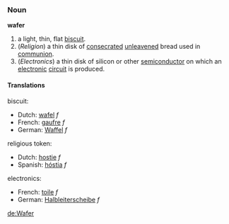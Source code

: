 ===Noun===
'''wafer'''

# a light, thin, flat [[biscuit]].
# (''Religion'') a thin disk of [[consecrate]]d [[unleavened]] bread used in [[communion]].
# (''Electronics'') a thin disk of silicon or other [[semiconductor]] on which an [[electronic]] [[circuit]] is produced.

====Translations====
biscuit:
*Dutch: [[wafel]] ''f''
*French: [[gaufre]] ''f''
*German: [[Waffel]] ''f''

religious token:

*Dutch: [[hostie]] ''f''
*Spanish: [[hóstia]] ''f''

electronics:
*French: [[toile]] ''f''
*German: [[Halbleiterscheibe]] ''f''

[[de:Wafer]]